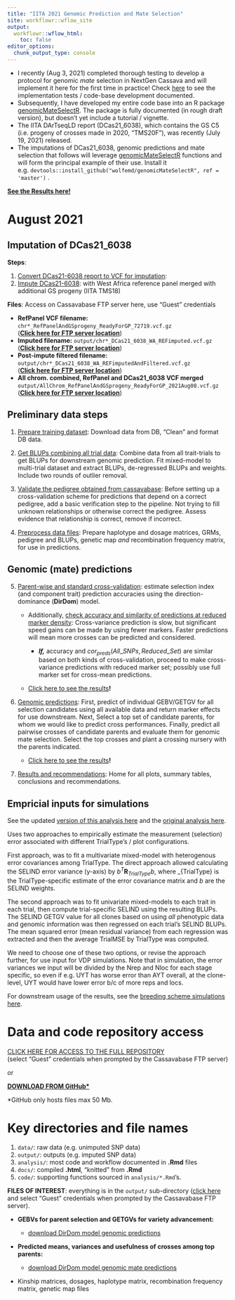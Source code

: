 ```yaml
---
title: "IITA 2021 Genomic Prediction and Mate Selection"
site: workflowr::wflow_site
output:
  workflowr::wflow_html:
    toc: false
editor_options:
  chunk_output_type: console
---
```


-   I recently (Aug 3, 2021) completed thorough testing to develop a protocol for genomic *mate* selection in NextGen Cassava and will implement it here for the first time in practice! Check [here](https://wolfemd.github.io/implementGMSinCassava/) to see the implementation tests / code-base development documented.
-   Subsequently, I have developed my entire code base into an R package [genomicMateSelectR](https://wolfemd.github.io/genomicMateSelectR/index.html). The package is fully documented (in rough draft version), but doesn't yet include a tutorial / vignette.
-   The IITA DArTseqLD report (DCas21_6038), which contains the GS C5 (i.e. progeny of crosses made in 2020, "TMS20F"), was recently (July 19, 2021) released.
-   The imputations of DCas21_6038, genomic predictions and mate selection that follows will leverage [genomicMateSelectR](https://wolfemd.github.io/genomicMateSelectR/index.html) functions and will form the principal example of their use. Install it e.g. `devtools::install_github("wolfemd/genomicMateSelectR", ref = 'master')` .

[**See the Results here!**](07-Results.html)

# August 2021

## Imputation of DCas21_6038

**Steps**:

1.  [Convert DCas21-6038 report to VCF for imputation](convertDCas21_6038_ToVCF.html):
2.  [Impute DCas21-6038](ImputeDCas21_6038.html): with West Africa reference panel merged with additional GS progeny (IITA TMS18)

**Files**: Access on Cassavabase FTP server here, use "Guest" credentials

-   **RefPanel VCF filename:** `chr*_RefPanelAndGSprogeny_ReadyForGP_72719.vcf.gz`\
    ([**Click here for FTP server location**](ftp://ftp.cassavabase.org/marnin_datasets/nextgenImputation2019/ImputationStageIII_72619/))
-   **Imputed filename:** `output/chr*_DCas21_6038_WA_REFimputed.vcf.gz`\
    ([**Click here for FTP server location**](ftp://ftp.cassavabase.org/marnin_datasets/IITA_2021GS/))
-   **Post-impute filtered filename:** `output/chr*_DCas21_6038_WA_REFimputedAndFiltered.vcf.gz`\
    ([**Click here for FTP server location**](ftp://ftp.cassavabase.org/marnin_datasets/IITA_2021GS/))
-   **All chrom. combined, RefPanel and DCas21_6038 VCF merged** `output/AllChrom_RefPanelAndGSprogeny_ReadyForGP_2021Aug08.vcf.gz`\
    ([**Click here for FTP server location**](ftp://ftp.cassavabase.org/marnin_datasets/IITA_2021GS/))

## Preliminary data steps

1.  [Prepare training dataset](01-cleanTPdata.html): Download data from DB, "Clean" and format DB data.

2.  [Get BLUPs combining all trial data](02-GetBLUPs.html): Combine data from all trait-trials to get BLUPs for downstream genomic prediction. Fit mixed-model to multi-trial dataset and extract BLUPs, de-regressed BLUPs and weights. Include two rounds of outlier removal.

3.  [Validate the pedigree obtained from cassavabase](03-validatePedigree.html): Before setting up a cross-validation scheme for predictions that depend on a correct pedigree, add a basic verification step to the pipeline. Not trying to fill unknown relationships or otherwise correct the pedigree. Assess evidence that relationship is correct, remove if incorrect.

4.  [Preprocess data files](04-PreprocessDataFiles.html): Prepare haplotype and dosage matrices, GRMs, pedigree and BLUPs, genetic map *and* recombination frequency matrix, for use in predictions.

## Genomic (mate) predictions

5.  [Parent-wise and standard cross-validation](05-CrossValidation.html): estimate selection index (and component trait) prediction accuracies using the direction-dominance (**DirDom**) model.

    -   Additionally, [check accuracy and similarity of predictions at reduced marker density](https://wolfemd.github.io/IITA_2021GS/05-CrossValidation.html#Optimize_marker_density_for_speed): Cross-variance prediction is slow, but significant speed gains can be made by using fewer markers. Faster predictions will mean more crosses can be predicted and considered.

        -   ***If,*** accuracy and $cor_{preds}(All\_SNPs, Reduced\_Set)$ are similar based on both kinds of cross-validation, proceed to make cross-variance predictions with reduced marker set; possibly use full marker set for cross-mean predictions.

    -   [Click here to see the results](https://wolfemd.github.io/IITA_2021GS/07-Results.html#Prediction_accuracy_estimates)**!**

6.  [Genomic predictions](06-GenomicPredictions.html): First, predict of individual GEBV/GETGV for all selection candidates using all available data and return marker effects for use downstream. Next, Select a top set of candidate parents, for whom we would like to predict cross performances. Finally, predict all pairwise crosses of candidate parents and evaluate them for genomic mate selection. Select the top crosses and plant a crossing nursery with the parents indicated.

    -   [Click here to see the results](https://wolfemd.github.io/IITA_2021GS/07-Results.html#Genomic_Predictions)**!**

7.  [Results and recommendations](07-Results.html): Home for all plots, summary tables, conclusions and recommendations.

## Empricial inputs for simulations

See the updated [version of this analysis here](inputsForSimulationV2.html) and the [original analysis here](inputsForSimulation.html). 

Uses two approaches to empirically estimate the measurement (selection) error associated with different TrialType's / plot configurations. 

First approach, was to fit a multivariate mixed-model with heterogenous error covariances among TrialType. The direct approach allowed calculating the SELIND error variance (y-axis) by $b^T\boldsymbol{R}_{TrialType}b$, where \boldsymbol{R}_{TrialType} is the TrialType-specific estimate of the error covariance matrix and $b$ are the SELIND weights. 

The second approach was to fit univariate mixed-models to each trait in each trial, then compute trial-specific SELIND using the resulting BLUPs. The SELIND GETGV value for all clones based on using _all_ phenotypic data and genomic information was then regressed on each trial's SELIND BLUPs. The mean squared error (mean residual variance) from each regression was extracted and then the average TrialMSE by TrialType was computed.

We need to choose one of these two options, or revise the approach further, for use input for VDP simulations. Note that in simulation, the error variances we input will be divided by the Nrep and Nloc for each stage specific, so even if e.g. UYT has worse error than AYT overall, at the clone-level, UYT would have lower error b/c of more reps and locs.

For downstream usage of the results, see the [breeding scheme simulations here](https://wolfemd.github.io/BreedingSchemeOpt/). 

# Data and code repository access

[CLICK HERE FOR ACCESS TO THE FULL REPOSITORY](ftp://ftp.cassavabase.org/marnin_datasets/IITA_2021GS/)\
(select "Guest" credentials when prompted by the Cassavabase FTP server)

or

[**DOWNLOAD FROM GitHub\***](https://github.com/wolfemd/IITA_2021GS/)

\*GitHub only hosts files max 50 Mb.

# Key directories and file names

1.  `data/`: raw data (e.g. unimputed SNP data)
2.  `output/`: outputs (e.g. imputed SNP data)
3.  `analysis/`: most code and workflow documented in **.Rmd** files
4.  `docs/`: compiled **.html**, "knitted" from **.Rmd**
5.  `code/`: supporting functions sourced in `analysis/*.Rmd`'s.

**FILES OF INTEREST**: everything is in the `output/` sub-directory ([click here](ftp://ftp.cassavabase.org/marnin_datasets/IITA_2021GS/output/) and select "Guest" credentials when prompted by the Cassavabase FTP server).

-   **GEBVs for parent selection and GETGVs for variety advancement:**

    -   [download DirDom model genomic predictions](ftp://ftp.cassavabase.org/marnin_datasets/IITA_2021GS/output/genomicPredictions_full_set_2021Aug09.csv)

-   **Predicted means, variances and usefulness of crosses among top parents:**

    -   [download DirDom model genomic mate predictions](ftp://ftp.cassavabase.org/marnin_datasets/IITA_2021GS/output/genomicMatePredictions_2021Aug10.csv)

-   Kinship matrices, dosages, haplotype matrix, recombination frequency matrix, genetic map files
